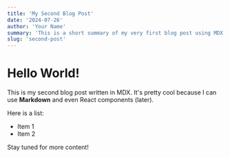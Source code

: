 ```yaml
---
title: 'My Second Blog Post'
date: '2024-07-26'
author: 'Your Name'
summary: 'This is a short summary of my very first blog post using MDX!'
slug: 'second-post'
---
```


# Hello World!

This is my second blog post written in MDX. It's pretty cool because I can use **Markdown** and even React components (later).

Here is a list:

- Item 1
- Item 2


Stay tuned for more content! 